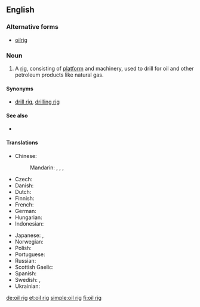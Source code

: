 ==English==

===Alternative forms===
* [[oilrig]]

===Noun===
{{en-noun|head=[[oil]] [[rig]]}}

# A [[rig]], consisting of [[platform]] and machinery, used to drill for oil and other petroleum products like natural gas.

====Synonyms====
* {{sense|oil-drilling equipment}} [[drill rig]], [[drilling rig]]

====See also====
* {{pedialite|Drilling rig}}

====Translations====
{{trans-top|oil-drilling platform}}
* Chinese:
*: Mandarin: {{t|cmn|石油鑽塔|sc=Hani}}, {{t|cmn|石油钻塔|tr=shíyóu zuàntǎ|sc=Hani}}, {{t|cmn|石油鑽台|sc=Hani}}, {{t|cmn|石油钻台|tr=shíyóu zuàntái|sc=Hani}}
* Czech: {{t-|cs|ropná plošina|f}}
* Danish: {{t-|da|borerig}}
* Dutch: {{t+|nl|boortoren}}
* Finnish: {{t+|fi|öljynporauslautta}}
* French: {{t+|fr|foreuse|f}}
* German: {{t+|de|Bohrturm|m}}
* Hungarian: {{t+|hu|fúrótorony}}
* Indonesian: {{t-|id|rig pengeboran}}
{{trans-mid}}
* Japanese: {{t-|ja|石油プラットフォーム|tr=sekiyu purattofōmu|sc=Jpan}}, {{t-|ja|石油リグ|tr=sekiyu rigu|sc=Jpan}}
* Norwegian: {{t-|no|borerigg}}
* Polish: {{t-|pl|wieża wiertnicza|f}}
* Portuguese: {{t-|pt|plataforma de poço de petróleo|f}}
* Russian: {{t-|ru|буровая вышка|f|tr=burovája výška}}
* Scottish Gaelic: {{t-|gd|rioga ola|m}}
* Spanish: {{t-|es|plataforma petrolera|f}}
* Swedish: {{t-|sv|oljeborrtorn|n}}, {{t-|sv|oljeplattform|c}}
* Ukrainian: {{t-|uk|бурова вишка|f|tr=burová výška}}
{{trans-bottom}}

[[de:oil rig]]
[[et:oil rig]]
[[simple:oil rig]]
[[fi:oil rig]]